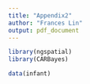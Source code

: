 ```yaml
---
title: "Appendix2"
author: "Frances Lin"
output: pdf_document
---
```


```r
library(ngspatial)
library(CARBayes)
```

```r
data(infant)
```

